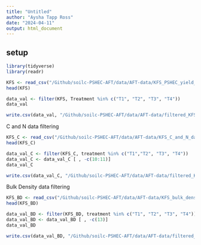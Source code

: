 ```yaml
---
title: "Untitled"
author: "Aysha Tapp Ross"
date: "2024-04-11"
output: html_document
---
```


## setup

```r

library(tidyverse)
library(readr)

```

```r

KFS <- read_csv("/Github/soilc-PSHEC-AFT/data/AFT-data/KFS_PSHEC_yield_data_validation.csv")
head(KFS)
```

```r
data_val <- filter(KFS, Treatment %in% c("T1", "T2", "T3", "T4"))
data_val

```

```r

write.csv(data_val, "/Github/soilc-PSHEC-AFT/data/AFT-data/filtered_KFS_PSHEC_yield_data_validation.csv")

```

C and N data filtering 

```r

KFS_C <- read_csv("/Github/soilc-PSHEC-AFT/data/AFT-data/KFS_C_and_N_data.csv")
head(KFS_C)
```


```r

data_val_C <- filter(KFS_C, treatment %in% c("T1","T2", "T3", "T4"))
data_val_C <- data_val_C [ , -c(10:11)]
data_val_C

```


```r

write.csv(data_val_C, "/Github/soilc-PSHEC-AFT/data/AFT-data/filtered_KFS_PSHEC_C_data_validation.csv")

```

Bulk Density data filtering 


```r

KFS_BD <- read_csv("/Github/soilc-PSHEC-AFT/data/AFT-data/KFS_bulk_density_data.csv")
head(KFS_BD)
```



```r

data_val_BD <- filter(KFS_BD, treatment %in% c("T1", "T2", "T3", "T4"))
data_val_BD <- data_val_BD [ , -c(13)]
data_val_BD

```



```r
write.csv(data_val_BD, "/Github/soilc-PSHEC-AFT/data/AFT-data/filtered_KFS_PSHEC_Bulk_density_data_validation.csv")
```
